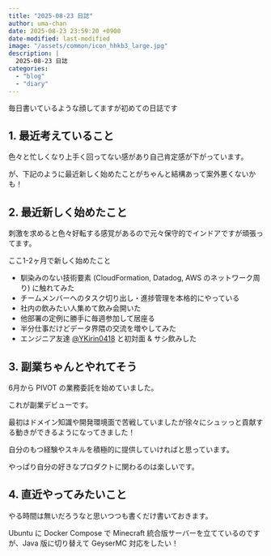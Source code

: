 ```yaml
---
title: "2025-08-23 日誌"
author: uma-chan
date: 2025-08-23 23:59:20 +0900
date-modified: last-modified
image: "/assets/common/icon_hhkb3_large.jpg"
description: |
  2025-08-23 日誌
categories:
  - "blog"
  - "diary"
---
```


毎日書いているような顔してますが初めての日誌です

## 1. 最近考えていること

色々と忙しくなり上手く回ってない感があり自己肯定感が下がっています。

が、下記のように最近新しく始めたことがちゃんと結構あって案外悪くないかも！

## 2. 最近新しく始めたこと

刺激を求めると色々好転する感覚があるので元々保守的でインドアですが頑張ってます。

ここ1-2ヶ月で新しく始めたこと

- 馴染みのない技術要素 (CloudFormation, Datadog, AWS のネットワーク周り) に触れてみた
- チームメンバーへのタスク切り出し・進捗管理を本格的にやっている
- 社内の飲みたい人集めて飲み会開いた
- 他部署の定例に勝手に毎週参加して居座る
- 半分仕事だけどデータ界隈の交流を増やしてみた
- エンジニア友達 [@YKirin0418](https://x.com/YKirin0418) と初対面 & サシ飲みした

## 3. 副業ちゃんとやれてそう

6月から PIVOT の業務委託を始めていました。

これが副業デビューです。

最初はドメイン知識や開発環境面で苦戦していましたが徐々にシュッっと貢献する動きができるようになってきました！

自分のもつ経験やスキルを積極的に提供していければと思っています。

やっぱり自分の好きなプロダクトに関わるのは楽しいです。

## 4. 直近やってみたいこと

やる時間は無いだろうなと思いつつも書くだけ書いておきます。

Ubuntu に Docker Compose で Minecraft 統合版サーバーを立てているのですが、Java 版に切り替えて GeyserMC 対応をしたい！
